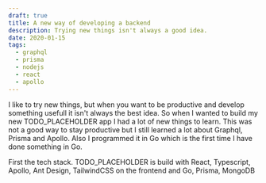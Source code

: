 ```yaml
---
draft: true
title: A new way of developing a backend
description: Trying new things isn't always a good idea.
date: 2020-01-15
tags:
  - graphql
  - prisma
  - nodejs
  - react
  - apollo
---
```


I like to try new things, but when you want to be productive and develop something usefull it isn't always the best idea. So when I wanted to build my new TODO_PLACEHOLDER app I had a lot of new things to learn. This was not a good way to stay productive but I still learned a lot about Graphql, Prisma and Apollo. Also I programmed it in Go which is the first time I have done something in Go.

First the tech stack. TODO_PLACEHOLDER is build with React, Typescript, Apollo, Ant Design, TailwindCSS on the frontend and Go, Prisma, MongoDB
